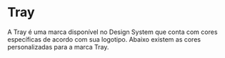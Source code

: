 
<Meta title="Design Tokens/Marcas/Tray" />

# Tray
A Tray é uma marca disponível no Design System que conta com cores específicas
de acordo com sua logotipo. Abaixo existem as cores personalizadas para a marca
Tray.

<Story of={TokensStories.brandTray} />

